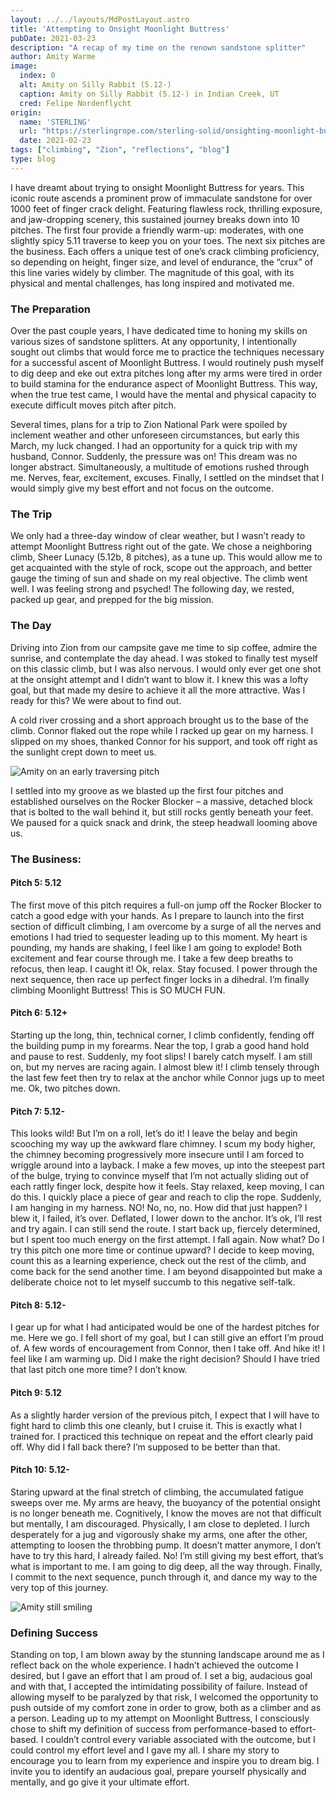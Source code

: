 ```yaml
---
layout: ../../layouts/MdPostLayout.astro
title: 'Attempting to Onsight Moonlight Buttress'
pubDate: 2021-03-23
description: "A recap of my time on the renown sandstone splitter"
author: Amity Warme
image: 
  index: 0
  alt: Amity on Silly Rabbit (5.12-)
  caption: Amity on Silly Rabbit (5.12-) in Indian Creek, UT
  cred: Felipe Nordenflycht
origin: 
  name: 'STERLING'
  url: "https://sterlingrope.com/sterling-solid/onsighting-moonlight-buttress"
  date: 2021-02-23
tags: ["climbing", "Zion", "reflections", "blog"]
type: blog
---
```


I have dreamt about trying to onsight Moonlight Buttress for years. This iconic route ascends a prominent prow of immaculate sandstone for over 1000 feet of finger crack delight. Featuring flawless rock, thrilling exposure, and jaw-dropping scenery, this sustained journey breaks down into 10 pitches. The first four provide a friendly warm-up: moderates, with one slightly spicy 5.11 traverse to keep you on your toes. The next six pitches are the business. Each offers a unique test of one’s crack climbing proficiency, so depending on height, finger size, and level of endurance, the “crux” of this line varies widely by climber. The magnitude of this goal, with its physical and mental challenges, has long inspired and motivated me.

### The Preparation

Over the past couple years, I have dedicated time to honing my skills on various sizes of sandstone splitters. At any opportunity, I intentionally sought out climbs that would force me to practice the techniques necessary for a successful ascent of Moonlight Buttress. I would routinely push myself to dig deep and eke out extra pitches long after my arms were tired in order to build stamina for the endurance aspect of Moonlight Buttress. This way, when the true test came, I would have the mental and physical capacity to execute difficult moves pitch after pitch.

Several times, plans for a trip to Zion National Park were spoiled by inclement weather and other unforeseen circumstances, but early this March, my luck changed. I had an opportunity for a quick trip with my husband, Connor. Suddenly, the pressure was on! This dream was no longer abstract. Simultaneously, a multitude of emotions rushed through me. Nerves, fear, excitement, excuses. Finally, I settled on the mindset that I would simply give my best effort and not focus on the outcome.

### The Trip

We only had a three-day window of clear weather, but I wasn’t ready to attempt Moonlight Buttress right out of the gate. We chose a neighboring climb, Sheer Lunacy (5.12b, 8 pitches), as a tune up. This would allow me to get acquainted with the style of rock, scope out the approach, and better gauge the timing of sun and shade on my real objective. The climb went well. I was feeling strong and psyched! The following day, we rested, packed up gear, and prepped for the big mission.

### The Day

Driving into Zion from our campsite gave me time to sip coffee, admire the sunrise, and contemplate the day ahead. I was stoked to finally test myself on this classic climb, but I was also nervous. I would only ever get one shot at the onsight attempt and I didn’t want to blow it. I knew this was a lofty goal, but that made my desire to achieve it all the more attractive. Was I ready for this? We were about to find out.

A cold river crossing and a short approach brought us to the base of the climb. Connor flaked out the rope while I racked up gear on my harness. I slipped on my shoes, thanked Connor for his support, and took off right as the sunlight crept down to meet us.  

<img src={traverse} alt="Amity on an early traversing pitch" />

I settled into my groove as we blasted up the first four pitches and established ourselves on the Rocker Blocker – a massive, detached block that is bolted to the wall behind it, but still rocks gently beneath your feet. We paused for a quick snack and drink, the steep headwall looming above us.  

### The Business:

#### Pitch 5: 5.12

The first move of this pitch requires a full-on jump off the Rocker Blocker to catch a good edge with your hands. As I prepare to launch into the first section of difficult climbing, I am overcome by a surge of all the nerves and emotions I had tried to sequester leading up to this moment. My heart is pounding, my hands are shaking, I feel like I am going to explode! Both excitement and fear course through me. I take a few deep breaths to refocus, then leap. I caught it! Ok, relax. Stay focused. I power through the next sequence, then race up perfect finger locks in a dihedral. I’m finally climbing Moonlight Buttress! This is SO MUCH FUN.

#### Pitch 6: 5.12+

Starting up the long, thin, technical corner, I climb confidently, fending off the building pump in my forearms. Near the top, I grab a good hand hold and pause to rest. Suddenly, my foot slips! I barely catch myself. I am still on, but my nerves are racing again. I almost blew it! I climb tensely through the last few feet then try to relax at the anchor while Connor jugs up to meet me. Ok, two pitches down.

#### Pitch 7: 5.12-

This looks wild! But I’m on a roll, let’s do it! I leave the belay and begin scooching my way up the awkward flare chimney. I scum my body higher, the chimney becoming progressively more insecure until I am forced to wriggle around into a layback. I make a few moves, up into the steepest part of the bulge, trying to convince myself that I’m not actually sliding out of each rattly finger lock, despite how it feels. Stay relaxed, keep moving, I can do this. I quickly place a piece of gear and reach to clip the rope. Suddenly, I am hanging in my harness. NO! No, no, no. How did that just happen? I blew it, I failed, it’s over. Deflated, I lower down to the anchor. It’s ok, I’ll rest and try again. I can still send the route. I start back up, fiercely determined, but I spent too much energy on the first attempt. I fall again. Now what? Do I try this pitch one more time or continue upward? I decide to keep moving, count this as a learning experience, check out the rest of the climb, and come back for the send another time. I am beyond disappointed but make a deliberate choice not to let myself succumb to this negative self-talk.

#### Pitch 8: 5.12-

I gear up for what I had anticipated would be one of the hardest pitches for me. Here we go. I fell short of my goal, but I can still give an effort I’m proud of. A few words of encouragement from Connor, then I take off. And hike it! I feel like I am warming up. Did I make the right decision? Should I have tried that last pitch one more time? I don’t know.

#### Pitch 9: 5.12

As a slightly harder version of the previous pitch, I expect that I will have to fight hard to climb this one cleanly, but I cruise it. This is exactly what I trained for. I practiced this technique on repeat and the effort clearly paid off. Why did I fall back there? I’m supposed to be better than that.

#### Pitch 10: 5.12-

Staring upward at the final stretch of climbing, the accumulated fatigue sweeps over me. My arms are heavy, the buoyancy of the potential onsight is no longer beneath me. Cognitively, I know the moves are not that difficult but mentally, I am discouraged. Physically, I am close to depleted. I lurch desperately for a jug and vigorously shake my arms, one after the other, attempting to loosen the throbbing pump. It doesn’t matter anymore, I don’t have to try this hard, I already failed. No! I’m still giving my best effort, that’s what is important to me. I am going to dig deep, all the way through. Finally, I commit to the next sequence, punch through it, and dance my way to the very top of this journey.

<img src={smile} alt="Amity still smiling" />

### Defining Success

Standing on top, I am blown away by the stunning landscape around me as I reflect back on the whole experience. I hadn’t achieved the outcome I desired, but I gave an effort that I am proud of. I set a big, audacious goal and with that, I accepted the intimidating possibility of failure. Instead of allowing myself to be paralyzed by that risk, I welcomed the opportunity to push outside of my comfort zone in order to grow, both as a climber and as a person. Leading up to my attempt on Moonlight Buttress, I consciously chose to shift my definition of success from performance-based to effort-based. I couldn’t control every variable associated with the outcome, but I could control my effort level and I gave my all. I share my story to encourage you to learn from my experience and inspire you to dream big. I invite you to identify an audacious goal, prepare yourself physically and mentally, and go give it your ultimate effort.
